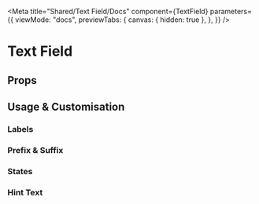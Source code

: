 
<Meta
  title="Shared/Text Field/Docs"
  component={TextField}
  parameters={{
    viewMode: "docs",
    previewTabs: {
      canvas: { hidden: true },
    },
  }}
/>

# Text Field

## Props

<ArgsTable of={TextField} />

## Usage & Customisation

### Labels

<Canvas>
  <Story id="shared-text-field--default" />
</Canvas>

<Canvas>
  <Story id="shared-text-field--tooltip" />
</Canvas>

<Canvas>
  <Story id="shared-text-field--link" />
</Canvas>

### Prefix & Suffix

<Canvas>
  <Story id="shared-text-field--prefix-text" />
</Canvas>

<Canvas>
  <Story id="shared-text-field--prefix-icon" />
</Canvas>

<Canvas>
  <Story id="shared-text-field--prefix-icon-fill" />
</Canvas>

<Canvas>
  <Story id="shared-text-field--suffix-text" />
</Canvas>

<Canvas>
  <Story id="shared-text-field--suffix-icon" />
</Canvas>

<Canvas>
  <Story id="shared-text-field--suffix-icon-fill" />
</Canvas>

<Canvas>
  <Story id="shared-text-field--both-icons" />
</Canvas>

<Canvas>
  <Story id="shared-text-field--both-text" />
</Canvas>

### States

<Canvas>
  <Story id="shared-text-field--placeholder" />
</Canvas>

<Canvas>
  <Story id="shared-text-field--default-value" />
</Canvas>

<Canvas>
  <Story id="shared-text-field--error" />
</Canvas>

<Canvas>
  <Story id="shared-text-field--disabled" />
</Canvas>

### Hint Text

<Canvas>
  <Story id="shared-text-field--hint-text" />
</Canvas>
